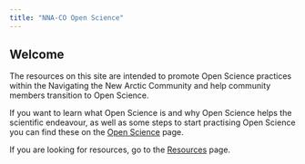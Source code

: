 ```yaml
---
title: "NNA-CO Open Science"
---
```


## Welcome

The resources on this site are intended to promote Open Science
practices within the Navigating the New Arctic Community and help
community members transition to Open Science.

If you want to learn what Open Science is and why Open Science helps
the scientific endeavour, as well as some steps to start practising
Open Science you can find these on the [Open Science](nna_open_science_fundamental_resources.qmd) page.

If you are looking for resources, go to the [Resources]() page.